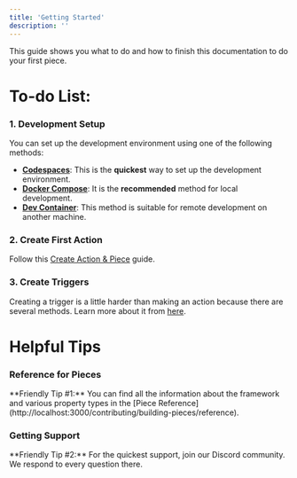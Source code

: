 ```yaml
---
title: 'Getting Started'
description: ''
---
```


This guide shows you what to do and how to finish this documentation to do your first piece. 

# To-do List:


### 1. Development Setup

You can set up the development environment using one of the following methods:

- **[Codespaces](./development-setup/codespaces)**: This is the **quickest** way to set up the development environment.
- **[Docker Compose](./development-setup/docker-compose)**: It is the **recommended** method for local development.
- **[Dev Container](./development-setup/dev-container)**: This method is suitable for remote development on another machine.
 
### 2. Create First Action

Follow this [Create Action & Piece](building-pieces/create-action) guide.

### 3. Create Triggers 

Creating a trigger is a little harder than making an action because there are several methods.
Learn more about it from [here](building-pieces/triggers).

# Helpful Tips

### Reference for Pieces

<Tip>
**Friendly Tip #1:**
You can find all the information about the framework and various property types in the [Piece Reference](http://localhost:3000/contributing/building-pieces/reference).
</Tip>

### Getting Support

<Tip>
**Friendly Tip #2:**
For the quickest support, join our Discord community. We respond to every question there.
</Tip>
